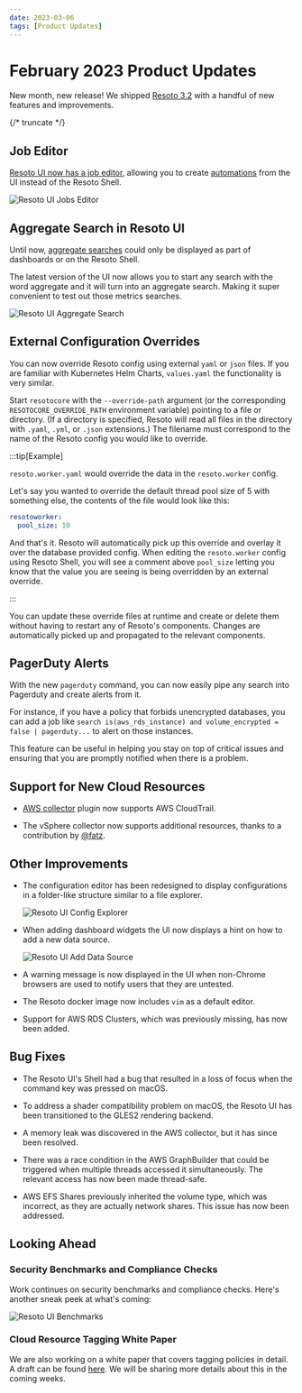 ```yaml
---
date: 2023-03-06
tags: [Product Updates]
---
```


# February 2023 Product Updates

New month, new release! We shipped [Resoto 3.2](/releases/3.2.0) with a handful of new features and improvements.

{/* truncate */}

## Job Editor

[Resoto UI now has a job editor](../../../creating-and-managing-automations-with-the-resoto-job-editor/index.mdx), allowing you to create [automations](/docs/concepts/automation) from the UI instead of the Resoto Shell.

![Resoto UI Jobs Editor](./img/jobs_editor.png)

## Aggregate Search in Resoto UI

Until now, [aggregate searches](/docs/reference/cli/aggregate) could only be displayed as part of dashboards or on the Resoto Shell.

The latest version of the UI now allows you to start any search with the word aggregate and it will turn into an aggregate search. Making it super convenient to test out those metrics searches.

![Resoto UI Aggregate Search](./img/aggregate_search.png)

## External Configuration Overrides

You can now override Resoto config using external `yaml` or `json` files. If you are familiar with Kubernetes Helm Charts, `values.yaml` the functionality is very similar.

Start `resotocore` with the `--override-path` argument (or the corresponding `RESOTOCORE_OVERRIDE_PATH` environment variable) pointing to a file or directory. (If a directory is specified, Resoto will read all files in the directory with `.yaml`, `.yml`, or `.json` extensions.) The filename must correspond to the name of the Resoto config you would like to override.

:::tip[Example]

`resoto.worker.yaml` would override the data in the `resoto.worker` config.

Let's say you wanted to override the default thread pool size of 5 with something else, the contents of the file would look like this:

```yaml
resotoworker:
  pool_size: 10
```

And that's it. Resoto will automatically pick up this override and overlay it over the database provided config. When editing the `resoto.worker` config using Resoto Shell, you will see a comment above `pool_size` letting you know that the value you are seeing is being overridden by an external override.

:::

You can update these override files at runtime and create or delete them without having to restart any of Resoto's components. Changes are automatically picked up and propagated to the relevant components.

## PagerDuty Alerts

With the new `pagerduty` command, you can now easily pipe any search into Pagerduty and create alerts from it.

For instance, if you have a policy that forbids unencrypted databases, you can add a job like `search is(aws_rds_instance) and volume_encrypted = false | pagerduty...` to alert on those instances.

This feature can be useful in helping you stay on top of critical issues and ensuring that you are promptly notified when there is a problem.

## Support for New Cloud Resources

- [AWS collector](/docs/how-to-guides/data-sources/collect-aws-resource-data) plugin now supports AWS CloudTrail.

- The vSphere collector now supports additional resources, thanks to a contribution by [@fatz](https://github.com/fatz).

## Other Improvements

- The configuration editor has been redesigned to display configurations in a folder-like structure similar to a file explorer.

  ![Resoto UI Config Explorer](./img/config_explorer.png)

- When adding dashboard widgets the UI now displays a hint on how to add a new data source.

  ![Resoto UI Add Data Source](./img/add_datasource.png)

- A warning message is now displayed in the UI when non-Chrome browsers are used to notify users that they are untested.

- The Resoto docker image now includes `vim` as a default editor.

- Support for AWS RDS Clusters, which was previously missing, has now been added.

## Bug Fixes

- The Resoto UI's Shell had a bug that resulted in a loss of focus when the command key was pressed on macOS.

- To address a shader compatibility problem on macOS, the Resoto UI has been transitioned to the GLES2 rendering backend.

- A memory leak was discovered in the AWS collector, but it has since been resolved.

- There was a race condition in the AWS GraphBuilder that could be triggered when multiple threads accessed it simultaneously. The relevant access has now been made thread-safe.

- AWS EFS Shares previously inherited the volume type, which was incorrect, as they are actually network shares. This issue has now been addressed.

## Looking Ahead

### Security Benchmarks and Compliance Checks

Work continues on security benchmarks and compliance checks. Here's another sneak peek at what's coming:

![Resoto UI Benchmarks](./img/benchmarks.png)

### Cloud Resource Tagging White Paper

We are also working on a white paper that covers tagging policies in detail. A draft can be found [here](https://docs.google.com/document/d/1oA_olUTlFby0spsMm_6zBH4Y4e16HIdDsIudCES-zOU/edit?usp=sharing). We will be sharing more details about this in the coming weeks.
